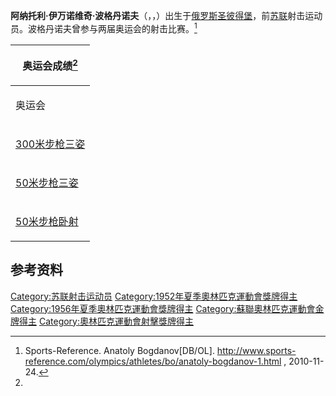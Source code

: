 {{MedalTableTop}}
{{MedalCountry |{{URS}}}}
{{MedalSport | 男子[[射击|射击]]}}
{{MedalCompetition|[[夏季奥林匹克运动会射击比赛|奥运会射击比赛]]}}
{{MedalGold| [[1952年夏季奥林匹克运动会|1952年赫尔辛基奥运会]] | [[300米步枪三姿|300米步枪三姿]]}}
{{MedalGold| [[1956年夏季奥林匹克运动会|1956年墨尔本奥运会]] | [[50米步枪三姿|50米步枪三姿]]}}
{{MedalBottom}}
'''阿纳托利·伊万诺维奇·波格丹诺夫'''（{{lang-ru|Анатолий Иванович Богданов}}，{{lang-en|Anatoly Ivanovich Bogdanov}}，{{bd|1931年|1月1日|2001年|9月30日}}）出生于[[俄罗斯|俄罗斯]][[圣彼得堡|圣彼得堡]]，前[[苏联|苏联]]射击运动员。波格丹诺夫曾参与两届奥运会的射击比赛。<ref name="sportsreference">Sports-Reference. Anatoly Bogdanov[DB/OL]. http://www.sports-reference.com/olympics/athletes/bo/anatoly-bogdanov-1.html {{Wayback|url=http://www.sports-reference.com/olympics/athletes/bo/anatoly-bogdanov-1.html |date=20090106101302 }}, 2010-11-24.</ref>

{|class="wikitable" style="text-align: center"
!colspan=5|奥运会成绩<ref name="sportsreference" />
|-
!奥运会
![[1952年夏季奥林匹克运动会|1952年]]
![[1956年夏季奥林匹克运动会|1956年]]
|-
|align=left|[[300米步枪三姿|300米步枪三姿]]
|style="background: #ccffcc"|{{Gold1}} 冠军<br/>1123环<br/>'''前奥运会纪录'''
|—
|-
|align=left|[[50米步枪三姿|50米步枪三姿]]
|—
|style="background: #ccffcc"|{{Gold1}} 冠军<br/>1172环<br/>'''前奥运会纪录'''
|-
|align=left|[[50米步枪卧射|50米步枪卧射]]
|—
|第29名<br />593环
|}

==参考资料==
{{reflist}}

{{奥林匹克运动会男子50米步枪三姿冠军}}

{{DEFAULTSORT:Bogdanov, Anatoli Ivanovich}}
[[Category:苏联射击运动员|Category:苏联射击运动员]]
[[Category:1952年夏季奧林匹克運動會獎牌得主|Category:1952年夏季奧林匹克運動會獎牌得主]]
[[Category:1956年夏季奧林匹克運動會獎牌得主|Category:1956年夏季奧林匹克運動會獎牌得主]]
[[Category:蘇聯奧林匹克運動會金牌得主|Category:蘇聯奧林匹克運動會金牌得主]]
[[Category:奧林匹克運動會射擊獎牌得主|Category:奧林匹克運動會射擊獎牌得主]]
